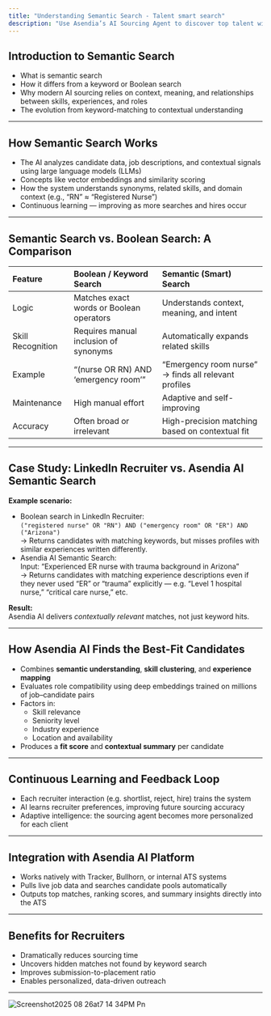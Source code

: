 ```yaml
---
title: "Understanding Semantic Search - Talent smart search"
description: "Use Asendia’s AI Sourcing Agent to discover top talent with intelligent semantic search"
---
```


## Introduction to Semantic Search

- What is semantic search
- How it differs from a keyword or Boolean search
- Why modern AI sourcing relies on context, meaning, and relationships between skills, experiences, and roles
- The evolution from keyword-matching to contextual understanding

---

## How Semantic Search Works

- The AI analyzes candidate data, job descriptions, and contextual signals using large language models (LLMs)
- Concepts like vector embeddings and similarity scoring
- How the system understands synonyms, related skills, and domain context (e.g., “RN” ≈ “Registered Nurse”)
- Continuous learning — improving as more searches and hires occur

---

## Semantic Search vs. Boolean Search: A Comparison

| Feature           | Boolean / Keyword Search                 | Semantic (Smart) Search                              |
| :---------------- | :--------------------------------------- | :--------------------------------------------------- |
| Logic             | Matches exact words or Boolean operators | Understands context, meaning, and intent             |
| Skill Recognition | Requires manual inclusion of synonyms    | Automatically expands related skills                 |
| Example           | “(nurse OR RN) AND ‘emergency room’”     | “Emergency room nurse” → finds all relevant profiles |
| Maintenance       | High manual effort                       | Adaptive and self-improving                          |
| Accuracy          | Often broad or irrelevant                | High-precision matching based on contextual fit      |

---

## Case Study: LinkedIn Recruiter vs. Asendia AI Semantic Search

**Example scenario:**

- Boolean search in LinkedIn Recruiter:\
  `("registered nurse" OR "RN") AND ("emergency room" OR "ER") AND ("Arizona")`\
  → Returns candidates with matching keywords, but misses profiles with similar experiences written differently.
- Asendia AI Semantic Search:\
  Input: “Experienced ER nurse with trauma background in Arizona”\
  → Returns candidates with matching experience descriptions even if they never used “ER” or “trauma” explicitly — e.g. “Level 1 hospital nurse,” “critical care nurse,” etc.

**Result:**\
Asendia AI delivers _contextually relevant_ matches, not just keyword hits.

---

## How Asendia AI Finds the Best-Fit Candidates

- Combines **semantic understanding**, **skill clustering**, and **experience mapping**
- Evaluates role compatibility using deep embeddings trained on millions of job–candidate pairs
- Factors in:
  - Skill relevance
  - Seniority level
  - Industry experience
  - Location and availability
- Produces a **fit score** and **contextual summary** per candidate

---

## Continuous Learning and Feedback Loop

- Each recruiter interaction (e.g. shortlist, reject, hire) trains the system
- AI learns recruiter preferences, improving future sourcing accuracy
- Adaptive intelligence: the sourcing agent becomes more personalized for each client

---

## Integration with Asendia AI Platform

- Works natively with Tracker, Bullhorn, or internal ATS systems
- Pulls live job data and searches candidate pools automatically
- Outputs top matches, ranking scores, and summary insights directly into the ATS

---

## Benefits for Recruiters

- Dramatically reduces sourcing time
- Uncovers hidden matches not found by keyword search
- Improves submission-to-placement ratio
- Enables personalized, data-driven outreach

---

![Screenshot2025 08 26at7 14 34PM Pn](/images/Screenshot2025-08-26at7.14.34PM.png)